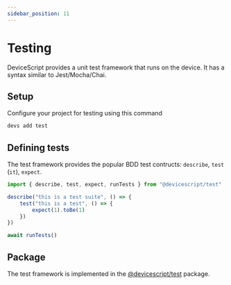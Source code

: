 ```yaml
---
sidebar_position: 11
---
```


# Testing

DeviceScript provides a unit test framework that runs on the device. It has a syntax similar to Jest/Mocha/Chai.

## Setup

Configure your project for testing using this command

```bash
devs add test
```

## Defining tests

The test framework provides the popular BDD test contructs: `describe`, `test` (`it`), `expect`.

```ts
import { describe, test, expect, runTests } from "@devicescript/test"

describe("this is a test suite", () => {
    test("this is a test", () => {
        expect(1).toBe(1)
    })
})

await runTests()
```

## Package

The test framework is implemented in the [@devicescript/test](https://www.npmjs.com/package/@devicescript/test) package.
